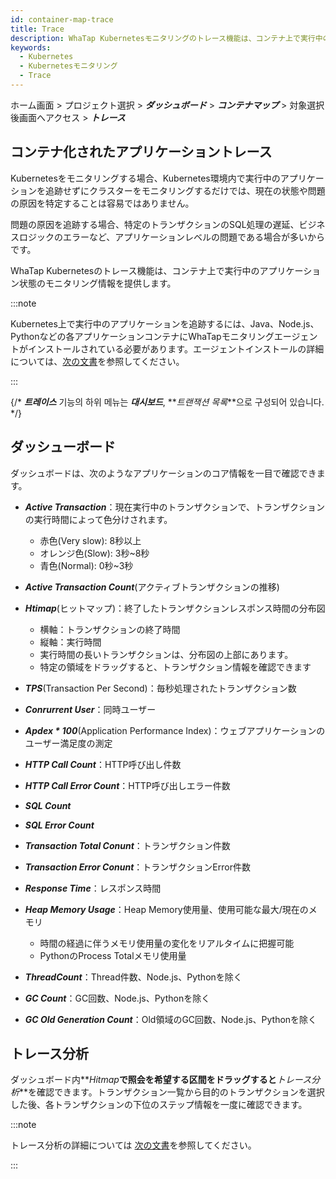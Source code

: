 ```yaml
---
id: container-map-trace
title: Trace
description: WhaTap Kubernetesモニタリングのトレース機能は、コンテナ上で実行中のアプリケーション状態のモニタリング情報を提供します。
keywords:
  - Kubernetes
  - Kubernetesモニタリング
  - Trace
---
```


ホーム画面 > プロジェクト選択 > **_ダッシュボード_** > **_コンテナマップ_** > 対象選択後<Cmdname sid="BTN07712" className="uitext" />画面へアクセス > **_トレース_**

## コンテナ化されたアプリケーショントレース

Kubernetesをモニタリングする場合、Kubernetes環境内で実行中のアプリケーションを追跡せずにクラスターをモニタリングするだけでは、現在の状態や問題の原因を特定することは容易ではありません。

問題の原因を追跡する場合、特定のトランザクションのSQL処理の遅延、ビジネスロジックのエラーなど、アプリケーションレベルの問題である場合が多いからです。

WhaTap Kubernetesのトレース機能は、コンテナ上で実行中のアプリケーション状態のモニタリング情報を提供します。

:::note

Kubernetes上で実行中のアプリケーションを追跡するには、Java、Node.js、Pythonなどの各アプリケーションコンテナにWhaTapモニタリングエージェントがインストールされている必要があります。エージェントインストールの詳細については、[次の文書](install-application-agent)を参照してください。

:::

<ImgLang img='k8s-container-map-trace.png' desc='トレース' />

{/* **_트레이스_** 기능의 하위 메뉴는 **_대시보드_**, **_트랜잭션 목록_**으로 구성되어 있습니다. */}

## ダッシューボード

ダッシュボードは、次のようなアプリケーションのコア情報を一目で確認できます。

- **_Active Transaction_**：現在実行中のトランザクションで、トランザクションの実行時間によって色分けされます。

  - <span class='vslow'>赤色</span>(<span class='vslow'>Very slow</span>): 8秒以上
  - <span class='slow'>オレンジ色</span>(<span class='slow'>Slow</span>): 3秒~8秒
  - <span class='normal'>青色</span>(<span class='normal'>Normal</span>): 0秒~3秒

- **_Active Transaction Count_**(アクティブトランザクションの推移)

- **_Htimap_**(ヒットマップ)：終了したトランザクションレスポンス時間の分布図

  - 横軸：トランザクションの終了時間
  - 縦軸：実行時間
  - 実行時間の長いトランザクションは、分布図の上部にあります。
  - 特定の領域をドラッグすると、トランザクション情報を確認できます

- **_TPS_**(Transaction Per Second)：毎秒処理されたトランザクション数

- **_Conrurrent User_**：同時ユーザー

- **_Apdex \* 100_**(Application Performance Index)：ウェブアプリケーションのユーザー満足度の測定

- **_HTTP Call Count_**：HTTP呼び出し件数

- **_HTTP Call Error Count_**：HTTP呼び出しエラー件数

- **_SQL Count_**

- **_SQL Error Count_**

- **_Transaction Total Conunt_**：トランザクション件数

- **_Transaction Error Conunt_**：トランザクションError件数

- **_Response Time_**：レスポンス時間

- **_Heap Memory Usage_**：Heap Memory使用量、使用可能な最大/現在のメモリ

  - 時間の経過に伴うメモリ使用量の変化をリアルタイムに把握可能
  - PythonのProcess Totalメモリ使用量

- **_ThreadCount_**：Thread件数、Node.js、Pythonを除く

- **_GC Count_**：GC回数、Node.js、Pythonを除く

- **_GC Old Generation Count_**：Old領域のGC回数、Node.js、Pythonを除く

## トレース分析

ダッシュボード内**_Hitmap_**で照会を希望する区間をドラッグすると**_トレース分析_**を確認できます。トランザクション一覧から目的のトランザクションを選択した後、各トランザクションの下位のステップ情報を一度に確認できます。 

:::note 

トレース分析の詳細については [次の文書](../java/dashboard-hitmap-trace)を参照してください。 

:::
